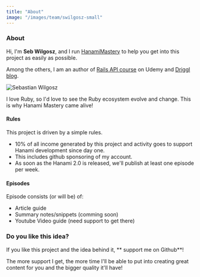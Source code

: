 ```yaml
---
title: "About"
image: "/images/team/swilgosz-small"
---
```


### About

Hi, I'm **Seb Wilgosz**, and I run [HanamiMastery](https://hanamimastery.com) to help you get into this project as easily as possible.

Among the others, I am an author of [Rails API course](https://www.udemy.com/course/ruby-on-rails-api-the-complete-guide/) on Udemy and [Driggl blog](https://driggl.com).

![Sebastian Wilgosz](/images/team/swilgosz-small.jpg)

I love Ruby, so I'd love to see the Ruby ecosystem evolve and change. This is why Hanami Mastery came alive!

#### Rules

This project is driven by a simple rules.

- 10% of all income generated by this project and activity goes to support Hanami development since day one.
- This includes github sponsoring of my account.
- As soon as the Hanami 2.0 is released, we'll publish at least one episode per week.

#### Episodes

Episode consists (or will be) of:
- Article guide
- Summary notes/snippets (comming soon)
- Youtube Video guide (need support to get there)

### Do you like this idea?

If you like this project and the idea behind it, ** support me on Github**!

The more support I get, the more time I'll be able to put into creating great content for you and the bigger quality it'll have!
